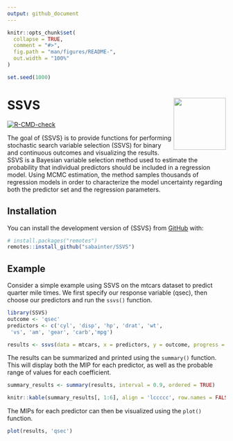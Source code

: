 ```yaml
---
output: github_document
---
```


<!-- README.md is generated from README.Rmd. Please edit that file -->

```r
knitr::opts_chunk$set(
  collapse = TRUE,
  comment = "#>",
  fig.path = "man/figures/README-",
  out.width = "100%"
)

set.seed(1000)
```

# SSVS <img src="man/figures/logo.png" align="right" width="120" />

<!-- badges: start -->
[![R-CMD-check](https://github.com/sabainter/SSVS/workflows/R-CMD-check/badge.svg)](https://github.com/sabainter/SSVS/actions)
<!-- badges: end -->

The goal of {SSVS} is to provide functions for performing stochastic search variable selection (SSVS) 
for binary and continuous outcomes and visualizing the results. 
SSVS is a Bayesian variable selection method used to estimate the probability 
that individual predictors should be included in a regression model. 
Using MCMC estimation, the method samples thousands of regression models 
in order to characterize the model uncertainty regarding both the predictor 
set and the regression parameters.

## Installation

You can install the development version of {SSVS} from [GitHub](https://github.com/) with:

``` r
# install.packages("remotes")
remotes::install_github("sabainter/SSVS")
```
## Example

Consider a simple example using SSVS on the mtcars dataset to predict quarter mile times. We first specify
our response variable (qsec), then choose our predictors and run the `ssvs()` function.

```r
library(SSVS)
outcome <- 'qsec'
predictors <- c('cyl', 'disp', 'hp', 'drat', 'wt',
 'vs', 'am', 'gear', 'carb','mpg')

results <- ssvs(data = mtcars, x = predictors, y = outcome, progress = FALSE)
```


The results can be summarized and printed using the `summary()` function. This will display both the MIP
for each predictor, as well as the probable range of values for each coefficient.

```r
summary_results <- summary(results, interval = 0.9, ordered = TRUE)
```


```r
knitr::kable(summary_results[, 1:6], align = 'lccccc', row.names = FALSE)
```

The MIPs for each predictor can then be visualized using the `plot()` function.

```r
plot(results, 'qsec')
```


